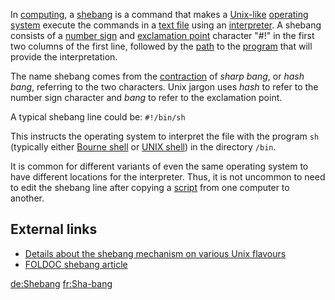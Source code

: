 In [[computing]], a [[shebang]] is a command that makes a [[Unix-like]] [[operating system]] execute the commands in a [[text file]] using an [[interpreter (computer software)|interpreter]]. A shebang consists of a [[number sign]] and [[exclamation point]] character "#!" in the first two columns of the first line, followed by the [[Path (computing)|path]] to the [[computer program|program]] that will provide the interpretation. 

The name shebang comes from the [[contraction (linguistics)|contraction]] of ''sharp bang'', or ''hash bang'', referring to the two characters. Unix jargon uses ''hash'' to refer to the number sign character and ''bang'' to refer to the exclamation point.

A typical shebang line could be: <code>#!/bin/sh</code>

This instructs the operating system to interpret the file with the program <code>sh</code> (typically either [[Bourne shell]] or [[UNIX shell]]) in the directory <code>/bin</code>.

It is common for different variants of even the same operating system to have different locations for the interpreter. Thus, it is not uncommon to need to edit the shebang line after copying a [[script (computer programming)|script]] from one computer to another.

==External links==
*[http://homepages.cwi.nl/~aeb/std/shebang/ Details about the shebang mechanism on various Unix flavours]
*[[FOLDOC:shebang|FOLDOC shebang article]]

[[de:Shebang]]
[[fr:Sha-bang]]
